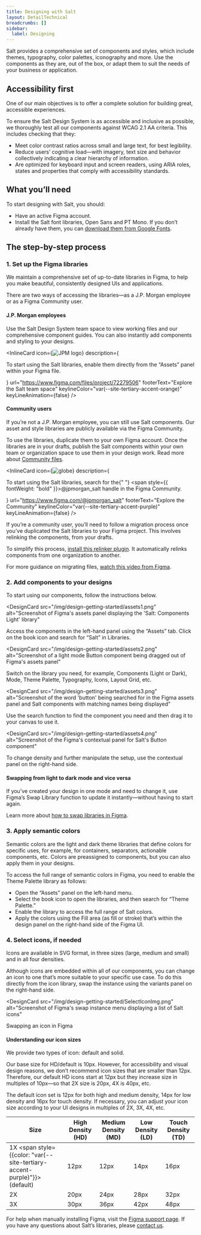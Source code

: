 ```yaml
---
title: Designing with Salt
layout: DetailTechnical
breadcrumbs: []
sidebar:
  label: Designing
---
```


Salt provides a comprehensive set of components and styles, which include themes, typography, color palettes, iconography and more. Use the components as they are, out of the box, or adapt them to suit the needs of your business or application.

## Accessibility first

One of our main objectives is to offer a complete solution for building great, accessible experiences.

To ensure the Salt Design System is as accessible and inclusive as possible, we thoroughly test all our components against WCAG 2.1 AA criteria. This includes checking that they:

- Meet color contrast ratios across small and large text, for best legibility.
- Reduce users’ cognitive load—with imagery, text size and behavior collectively indicating a clear hierarchy of information.
- Are optimized for keyboard input and screen readers, using ARIA roles, states and properties that comply with accessibility standards.

## What you’ll need

To start designing with Salt, you should:

- Have an active Figma account.
- Install the Salt font libraries, Open Sans and PT Mono. If you don’t already have them, you can [download them from Google Fonts](https://fonts.google.com/share?selection.family=Open+Sans:ital,wght@0,300;0,400;0,500;0,600;0,700;0,800;1,300;1,400;1,500;1,600;1,700;1,800|PT+Mono).

## The step-by-step process

### 1. Set up the Figma libraries

We maintain a comprehensive set of up-to-date libraries in Figma, to help you make beautiful, consistently designed UIs and applications.

There are two ways of accessing the libraries—as a J.P. Morgan employee or as a Figma Community user.

#### J.P. Morgan employees

Use the Salt Design System team space to view working files and our comprehensive component guides. You can also instantly add components and styling to your designs.

<InlineCard
  icon={<Image src="/img/design-getting-started/jpmIcon.svg" alt="JPM logo" />}
  description={
    <p>
      To start using the Salt libraries, enable them directly from the “Assets”
      panel within your Figma file.
    </p>
  }
  url="https://www.figma.com/files/project/72279506"
  footerText="Explore the Salt team space"
  keylineColor="var(--site-tertiary-accent-orange)"
  keyLineAnimation={false}
/>

#### Community users

If you’re not a J.P. Morgan employee, you can still use Salt components. Our asset and style libraries are publicly available via the Figma Community.

To use the libraries, duplicate them to your own Figma account. Once the libraries are in your drafts, publish the Salt components within your own team or organization space to use them in your design work. Read more about [Community files](https://help.figma.com/hc/en-us/articles/360038510873).

<InlineCard
  icon={<Image src="/img/design-getting-started/globe.svg" alt="globe" />}
  description={
    <p>
      To start using the Salt libraries, search for the{" "}
      <span style={{ fontWeight: "bold" }}>@jpmorgan_salt</span> handle in the
      Figma Community.
    </p>
  }
  url="https://www.figma.com/@jpmorgan_salt"
  footerText="Explore the Community"
  keylineColor="var(--site-tertiary-accent-purple)"
  keyLineAnimation={false}
/>

<Callout title="Migrating your workspace in Figma">

If you’re a community user, you’ll need to follow a migration process once you’ve duplicated the Salt libraries to your Figma project. This involves relinking the components, from your drafts.

To simplify this process, [install this relinker plugin](https://www.figma.com/community/plugin/981892464363185469/Component-Relinker). It automatically relinks components from one organization to another.

For more guidance on migrating files, [watch this video from Figma](https://www.loom.com/share/c85f866041e146e3855c7db38a1ae4bc).

</Callout>

### 2. Add components to your designs

To start using our components, follow the instructions below.

<DesignCards>

<DesignCard
      src="/img/design-getting-started/assets1.png"
      alt="Screenshot of Figma's assets panel displaying the 'Salt: Components Light' library"
>

Access the components in the left-hand panel using the “Assets” tab. Click on
the book icon and search for “Salt” in Libraries.

</DesignCard>

<DesignCard
      src="/img/design-getting-started/assets2.png"
      alt="Screenshot of a light mode Button component being dragged out of Figma's assets panel"
>

Switch on the library you need, for example, Components (Light or Dark), Mode,
Theme Palette, Typography, Icons, Layout Grid, etc.

</DesignCard>

<DesignCard
      src="/img/design-getting-started/assets3.png"
      alt="Screenshot of the word 'button' being searched for in the Figma assets panel and Salt components with matching names being displayed"
>

Use the search function to find the component you need and then drag it to
your canvas to use it.

</DesignCard>

<DesignCard
      src="/img/design-getting-started/assets4.png"
      alt="Screenshot of the Figma's contextual panel for Salt's Button component"
>

To change density and further manipulate the setup, use the contextual panel
on the right-hand side.

</DesignCard>

</DesignCards>

#### Swapping from light to dark mode and vice versa

If you’ve created your design in one mode and need to change it, use Figma’s Swap Library function to update it instantly—without having to start again.

Learn more about [how to swap libraries in Figma](https://help.figma.com/hc/en-us/articles/4404856784663-Swap-style-and-component-libraries#:~:text=Swap%20library%20lets%20you%20replace,style%20or%20component%20name%20only).

### 3. Apply semantic colors

Semantic colors are the light and dark theme libraries that define colors for specific uses, for example, for containers, separators, actionable components, etc. Colors are preassigned to components, but you can also apply them in your designs.

To access the full range of semantic colors in Figma, you need to enable the Theme Palette library as follows:

- Open the “Assets” panel on the left-hand menu.
- Select the book icon to open the libraries, and then search for “Theme Palette.”
- Enable the library to access the full range of Salt colors.
- Apply the colors using the Fill area (as fill or stroke) that’s within the design panel on the right-hand side of the Figma UI.

### 4. Select icons, if needed

Icons are available in SVG format, in three sizes (large, medium and small) and in all four densities.

Although icons are embedded within all of our components, you can change an icon to one that’s more suitable to your specific use case. To do this directly from the icon library, swap the instance using the variants panel on the right-hand side.

<DesignCard
      src="/img/design-getting-started/SelectIconImg.png"
      alt="Screenshot of Figma's swap instance menu displaying a list of Salt icons"
>

Swapping an icon in Figma

</DesignCard>

#### Understanding our icon sizes

We provide two types of icon: default and solid.

Our base size for HD/default is 10px. However, for accessibility and visual design reasons, we don’t recommend icon sizes that are smaller than 12px. Therefore, our default HD icons start at 12px but they increase size in multiples of 10px—so that 2X size is 20px, 4X is 40px, etc.

The default icon set is 12px for both high and medium density, 14px for low density and 16px for touch density. If necessary, you can adjust your icon size according to your UI designs in multiples of 2X, 3X, 4X, etc.

<IconsTable caption="Example of an icon (print) in different densities and sizes">

| Size                                                                            | High Density (HD)                                           | Medium Density (MD)                                           | Low Density (LD)                                           | Touch Density (TD)                                           |
| ------------------------------------------------------------------------------- | ----------------------------------------------------------- | ------------------------------------------------------------- | ---------------------------------------------------------- | ------------------------------------------------------------ |
| 1X <span style={{color: "var(--site-tertiary-accent-purple)"}}>(default)</span> | <DensityIcon density="high">12px</DensityIcon>              | <DensityIcon density="medium">12px</DensityIcon>              | <DensityIcon density="low" >14px</DensityIcon>             | <DensityIcon density="touch" >16px</DensityIcon>             |
| 2X                                                                              | <DensityIcon density="high" iconSize={2}>20px</DensityIcon> | <DensityIcon density="medium" iconSize={2}>24px</DensityIcon> | <DensityIcon density="low" iconSize={2}>28px</DensityIcon> | <DensityIcon density="touch" iconSize={2}>32px</DensityIcon> |
| 3X                                                                              | <DensityIcon density="high" iconSize={3}>30px</DensityIcon> | <DensityIcon density="medium" iconSize={3}>36px</DensityIcon> | <DensityIcon density="low" iconSize={3}>42px</DensityIcon> | <DensityIcon density="touch" iconSize={3}>48px</DensityIcon> |

</IconsTable>

<Callout title="Need support?">

For help when manually installing Figma, visit the [Figma support page](https://help.figma.com/hc/en-us/articles/360041057214-Get-help-from-the-Figma-Support-team).
If you have any questions about Salt’s libraries, please [contact us](./support-and-contributions/).

</Callout>
